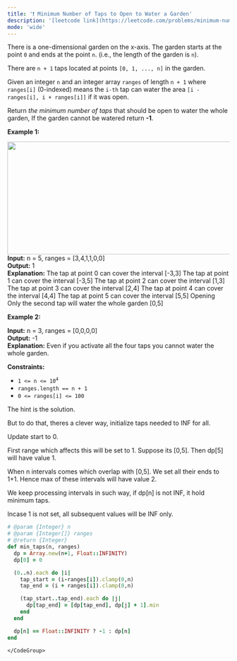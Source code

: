```yaml
---
title: '❗️ Minimum Number of Taps to Open to Water a Garden'
description: '[leetcode link](https://leetcode.com/problems/minimum-number-of-taps-to-open-to-water-a-garden/description/)'
mode: 'wide'
---
```

<Tabs>
  <Tab title="Question" icon="circle-question" iconType="regular">
    <Card>
      <p>There is a one-dimensional garden on the x-axis. The garden starts at the point <code>0</code> and ends at the point <code>n</code>. (i.e., the&nbsp;length of the garden is <code>n</code>).</p>  <p>There are <code>n + 1</code> taps located at points <code>[0, 1, ..., n]</code> in the garden.</p>  <p>Given an integer <code>n</code> and an integer array <code>ranges</code> of length <code>n + 1</code> where <code>ranges[i]</code> (0-indexed) means the <code>i-th</code> tap can water the area <code>[i - ranges[i], i + ranges[i]]</code> if it was open.</p>  <p>Return <em>the minimum number of taps</em> that should be open to water the whole garden, If the garden cannot be watered return <strong>-1</strong>.</p>   <p><strong class="example">Example 1:</strong></p> <img alt="" src="https://assets.leetcode.com/uploads/2020/01/16/1685_example_1.png" style="width: 525px; height: 255px;" />  <strong>Input:</strong> n = 5, ranges = [3,4,1,1,0,0] <br/> <strong>Output:</strong> 1 <br/> <strong>Explanation:</strong> The tap at point 0 can cover the interval [-3,3] The tap at point 1 can cover the interval [-3,5] The tap at point 2 can cover the interval [1,3] The tap at point 3 can cover the interval [2,4] The tap at point 4 can cover the interval [4,4] The tap at point 5 can cover the interval [5,5] Opening Only the second tap will water the whole garden [0,5]   <p><strong class="example">Example 2:</strong></p>   <strong>Input:</strong> n = 3, ranges = [0,0,0,0] <br/> <strong>Output:</strong> -1 <br/> <strong>Explanation:</strong> Even if you activate all the four taps you cannot water the whole garden.    <p><strong>Constraints:</strong></p>  <ul>  <li><code>1 &lt;= n &lt;= 10<sup>4</sup></code></li>  <li><code>ranges.length == n + 1</code></li>  <li><code>0 &lt;= ranges[i] &lt;= 100</code></li> </ul> 
    </Card>
  </Tab>
  <Tab title="Solution" icon="lightbulb" iconType="regular" >
    <Card>
      The hint is the solution.

But to do that, theres a clever way, initialize taps needed to INF for all.

Update start to 0.

First range which affects this will be set to 1.
Suppose its [0,5]. Then dp[5] will have value 1. 

When n intervals comes which overlap with [0,5]. We set all their ends to 1+1. Hence max of these intervals will have value 2.

We keep processing intervals in such way, if dp[n] is not INF, it hold minimum taps.

Incase 1 is not set, all subsequent values will be INF only.
    </Card>
  <Expandable title="code">
    <CodeGroup dropdown>
```ruby title="Minimum Number of Taps to Open to Water a Garden" lines
# @param {Integer} n
# @param {Integer[]} ranges
# @return {Integer}
def min_taps(n, ranges)
  dp = Array.new(n+1, Float::INFINITY)
  dp[0] = 0

  (0..n).each do |i|
    tap_start = (i-ranges[i]).clamp(0,n)
    tap_end = (i + ranges[i]).clamp(0,n)

    (tap_start..tap_end).each do |j|
      dp[tap_end] = [dp[tap_end], dp[j] + 1].min 
    end
  end

  dp[n] == Float::INFINITY ? -1 : dp[n]
end
```
    </CodeGroup>
  </Expandable>
  </Tab>
</Tabs>